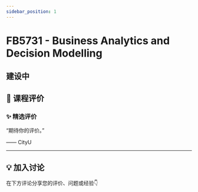 ```yaml
---
sidebar_position: 1
---
```



# FB5731 - Business Analytics and Decision Modelling

## 建设中

## **💬 课程评价**

### ✨ **精选评价**
<div className={commentStyles.commentBox}>
    <p className={commentStyles.commentText}>
        “期待你的评价。”
    </p>
    <p className={commentStyles.commentAuthor}>—— CityU</p>
</div>

---

## **💡 加入讨论**

在下方评论分享您的评价、问题或经验👇
<Utterances />
